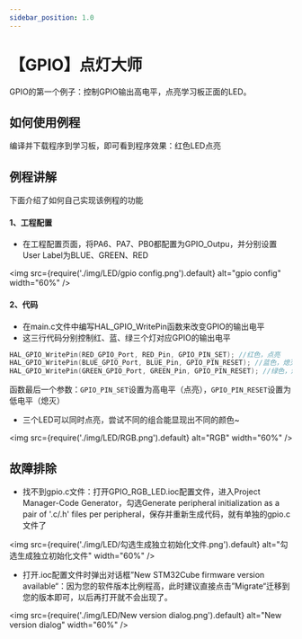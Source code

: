 ```yaml
---
sidebar_position: 1.0
---
```

# 【GPIO】点灯大师

GPIO的第一个例子：控制GPIO输出高电平，点亮学习板正面的LED。

## 如何使用例程

编译并下载程序到学习板，即可看到程序效果：红色LED点亮

## 例程讲解

下面介绍了如何自己实现该例程的功能

#### 1、工程配置

- 在工程配置页面，将PA6、PA7、PB0都配置为GPIO_Outpu，并分别设置User Label为BLUE、GREEN、RED

<img src={require('./img/LED/gpio config.png').default} alt="gpio config" width="60%" />

#### 2、代码

- 在main.c文件中编写HAL_GPIO_WritePin函数来改变GPIO的输出电平
- 这三行代码分别控制红、蓝、绿三个灯对应GPIO的输出电平

```c
HAL_GPIO_WritePin(RED_GPIO_Port, RED_Pin, GPIO_PIN_SET); //红色，点亮
HAL_GPIO_WritePin(BLUE_GPIO_Port, BLUE_Pin, GPIO_PIN_RESET); //蓝色，熄灭
HAL_GPIO_WritePin(GREEN_GPIO_Port, GREEN_Pin, GPIO_PIN_RESET); //绿色，熄灭
```

函数最后一个参数：`GPIO_PIN_SET`设置为高电平（点亮），`GPIO_PIN_RESET`设置为低电平（熄灭）

- 三个LED可以同时点亮，尝试不同的组合能显现出不同的颜色~

<img src={require('./img/LED/RGB.png').default} alt="RGB" width="60%" />

## 故障排除

- 找不到gpio.c文件：打开GPIO_RGB_LED.ioc配置文件，进入Project Manager-Code Generator，勾选Generate peripheral initialization as a pair of '.c/.h' files per peripheral，保存并重新生成代码，就有单独的gpio.c文件了

<img src={require('./img/LED/勾选生成独立初始化文件.png').default} alt="勾选生成独立初始化文件" width="60%" />

- 打开.ioc配置文件时弹出对话框”New STM32Cube firmware version available“：因为您的软件版本比例程高，此时建议直接点击”Migrate“迁移到您的版本即可，以后再打开就不会出现了。

<img src={require('./img/LED/New version dialog.png').default} alt="New version dialog" width="60%" />
